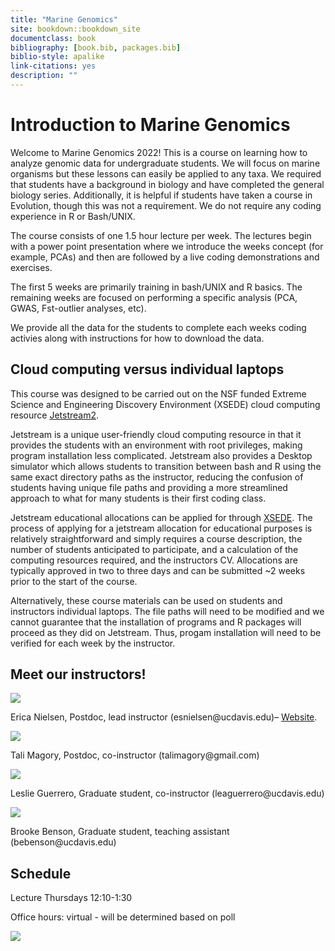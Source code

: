 ```yaml
--- 
title: "Marine Genomics"
site: bookdown::bookdown_site
documentclass: book
bibliography: [book.bib, packages.bib]
biblio-style: apalike
link-citations: yes
description: ""
---
```


# Introduction to Marine Genomics

Welcome to Marine Genomics 2022! This is a course on learning how to analyze genomic data for undergraduate students. We will focus on marine organisms but these lessons can easily be applied to any taxa. We required that students have a background in biology and have completed the general biology series. Additionally, it is helpful if students have taken a course in Evolution, though this was not a requirement. We do not require any coding experience in R or Bash/UNIX. 

The course consists of one 1.5 hour lecture per week. The lectures begin with a power point presentation where we introduce the weeks concept (for example, PCAs) and then are followed by a live coding demonstrations and exercises. 

The first 5 weeks are primarily training in bash/UNIX and R basics. The remaining weeks are focused on performing a specific analysis (PCA, GWAS, Fst-outlier analyses, etc). 

We provide all the data for the students to complete each weeks coding activies along with instructions for how to download the data. 

## Cloud computing versus individual laptops

This course was designed to be carried out on the NSF funded Extreme Science and Engineering Discovery Environment (XSEDE) cloud computing resource [Jetstream2](https://docs.jetstream-cloud.org/). 

Jetstream is a unique user-friendly cloud computing resource in that it provides the students with an environment with root privileges, making program installation less complicated. Jetstream also provides a Desktop simulator which allows students to transition between bash and R using the same exact directory paths as the instructor, reducing the confusion of students having unique file paths and providing a more streamlined approach to what for many students is their first coding class. 

Jetstream educational allocations can be applied for through [XSEDE](https://portal.xsede.org/jetstream#allocations:education). The process of applying for a jetstream allocation for educational purposes is relatively straightforward and simply requires a course description, the number of students anticipated to participate, and a calculation of the computing resources required, and the instructors CV. Allocations are typically approved in two to three days and can be submitted ~2 weeks prior to the start of the course.

Alternatively, these course materials can be used on students and instructors individual laptops. The file paths will need to be modified and we cannot guarantee that the installation of programs and R packages will proceed as they did on Jetstream. Thus, progam installation will need to be verified for each week by the instructor.


## Meet our instructors!

![](./figs/Erica.jpeg)

Erica Nielsen, Postdoc, lead instructor (esnielsen@ucdavis.edu)-- [Website](https://esnielsen.github.io/).

![](./figs/Tali.jpeg)

Tali Magory, Postdoc, co-instructor (talimagory@gmail.com)

![](./figs/Leslie.jpg)

Leslie Guerrero, Graduate student, co-instructor (leaguerrero@ucdavis.edu) 

![](./figs/Brooke.jpg)

Brooke Benson, Graduate student, teaching assistant (bebenson@ucdavis.edu)


## Schedule
Lecture Thursdays 12:10-1:30

Office hours: virtual - will be determined based on poll


![](./figs/urchins.jpg)


